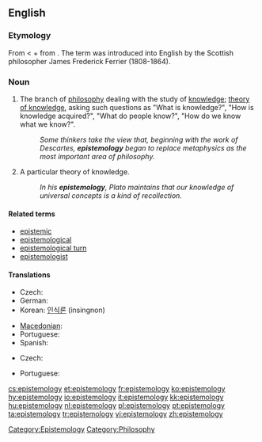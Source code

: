==English==
{{wikipedia}}

===Etymology===
From {{etyl|grc|eng}} {{term|ἐπιστήμη||science, knowledge|tr=epistēmē|lang=grc|sc=polytonic}} < {{term|ἐπίσταμαι||I know|tr=epistamai|lang=grc|sc=polytonic}} + {{term|-λογία||discourse|tr=logia|lang=grc|sc=polytonic}} from {{term|λέγω||I speak|tr=legō|lang=grc|sc=polytonic}}. The term was introduced into English by the Scottish philosopher James Frederick Ferrier (1808-1864).

===Noun===
{{en-noun|epistemolog|ies}}

# {{uncountable}} The branch of [[philosophy]] dealing with the study of [[knowledge]]; [[theory of knowledge]], asking such questions as "What is knowledge?", "How is knowledge acquired?", "What do people know?", "How do we know what we know?".
#: ''Some thinkers take the view that, beginning with the work of Descartes, '''epistemology''' began to replace metaphysics as the most important area of philosophy.''
# {{countable}} A particular theory of knowledge.
#: ''In his '''epistemology''', Plato maintains that our knowledge of universal concepts is a kind of recollection.''

====Related terms====
* [[epistemic]]
* [[epistemological]]
* [[epistemological turn]]
* [[epistemologist]]

====Translations====
{{trans-top|branch of philosophy dealing with the study of knowledge}}
* Czech: {{t-|cs|epistemologie|f}}
* German: {{t-|de|Erkenntnistheorie|f}}
* Korean: [[인식론]] (insingnon)
{{trans-mid}}
* [[Macedonian]]: {{t|mk|епистемологија|f|tr=epistemológija|sc=Cyrl|xs=Macedonian}}
* Portuguese: {{t+|pt|epistemologia|f}}
* Spanish: {{t|es|gnoseología|f}}
{{trans-bottom}}

{{trans-top|particular theory of knowledge}}
* Czech: {{t-|cs|epistemologie|f}}
{{trans-mid}}
* Portuguese: {{t+|pt|epistemologia|f}}
{{trans-bottom}}

[[Category:Epistemology]]
[[Category:Philosophy]]

[[cs:epistemology]]
[[et:epistemology]]
[[fr:epistemology]]
[[ko:epistemology]]
[[hy:epistemology]]
[[io:epistemology]]
[[it:epistemology]]
[[kk:epistemology]]
[[hu:epistemology]]
[[nl:epistemology]]
[[pl:epistemology]]
[[pt:epistemology]]
[[ta:epistemology]]
[[tr:epistemology]]
[[vi:epistemology]]
[[zh:epistemology]]